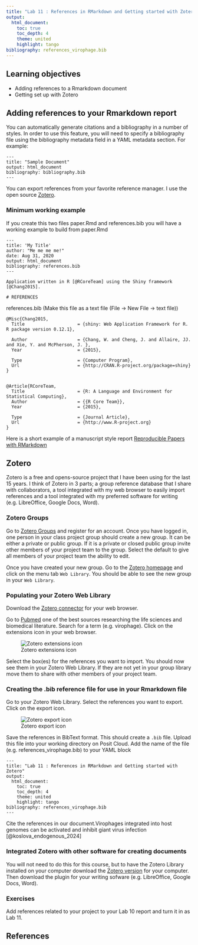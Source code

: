 ```yaml
---
title: "Lab 11 : References in RMarkdown and Getting started with Zotero"
output:
  html_document:
    toc: true
    toc_depth: 4
    theme: united
    highlight: tango
bibliography: references_virophage.bib
---
```


## Learning objectives

* Adding references to a Rmarkdown document
* Getting set up with Zotero

## Adding references to your Rmarkdown report

You can automatically generate citations and a bibliography in a number of styles. In order to use this feature, you will need to specify a bibliography file using the bibliography metadata field in a YAML metadata section. For example:

```
---
title: "Sample Document"
output: html_document
bibliography: bibliography.bib
---
```

You can export references from your favorite reference manager. I use the open source [Zotero](www.zotero.org).

### Minimum working example

If you create this two files paper.Rmd and references.bib you will have a working example to build from
paper.Rmd

```
---
title: 'My Title'
author: "Me me me me!"
date: Aug 31, 2020
output: html_document
bibliography: references.bib
---

Application written in R [@RCoreTeam] using the Shiny framework [@Chang2015].

# REFERENCES
```

references.bib (Make this file as a text file (File -> New File -> text file))

```
@Misc{Chang2015,
  Title                    = {shiny: Web Application Framework for R. R package version 0.12.1},

  Author                   = {Chang, W. and Cheng, J. and Allaire, JJ. and Xie, Y. and McPherson, J. },
  Year                     = {2015},

  Type                     = {Computer Program},
  Url                      = {http://CRAN.R-project.org/package=shiny}
}


@Article{RCoreTeam,
  Title                    = {R: A Language and Environment for Statistical Computing},
  Author                   = {{R Core Team}},
  Year                     = {2015},

  Type                     = {Journal Article},
  Url                      = {http://www.R-project.org}
}
```

Here is a short example of a manuscript style report [Reproducible Papers with RMarkdown](https://nceas.github.io/oss-lessons/reproducible-papers-with-rmd/reproducible-papers-with-rmd.html)

## Zotero

Zotero is a free and opens-source project that I have been using for the last 15 years. I think of Zotero in 3 parts; a group reference database that I share with collaborators, a tool integrated with my web browser to easily import references and a tool integrated with my preferred software for writing (e.g. LibreOffice, Google Docs, Word).

### Zotero Groups

Go to [Zotero Groups](https://www.zotero.org/groups/) and register for an account. Once you have logged in, one person in your class project group should create a new group. It can be either a private or public group. If it is a private or closed public group invite other members of your project team to the group. Select the default to give all members of your project team the ability to edit.

Once you have created your new group. Go to the [Zotero homepage](https://www.zotero.org/) and click on the menu tab `Web Library`.  You should be able to see the new group in your `Web Library`.

### Populating your Zotero Web Library

Download the [Zotero connector](https://www.zotero.org/download/) for your web browser. 

Go to [Pubmed](https://pubmed.ncbi.nlm.nih.gov/) one of the best sources researching the life sciences and biomedical literature. Search for a term (e.g. virophage). Click on the extensions icon in your web browser.

![Zotero extensions icon](images/lab11/zotero_ext.png)

Select the box(es) for the references you want to import.  You should now see them in your Zotero Web Library. If they are not yet in your group library move them to share with other members of your project team.

### Creating the .bib reference file for use in your Rmarkdown file

Go to your Zotero Web Library. Select the references you want to export. Click on the export icon.

![Zotero export icon](images/lab11/zotero_export.png)

Save the references in BibText format. This should create a `.bib` file. Upload this file into your working directory on Posit Cloud. Add the name of the file (e.g. references_virophage.bib) to your YAML block

```
---
title: "Lab 11 : References in RMarkdown and Getting started with Zotero"
output:
  html_document:
    toc: true
    toc_depth: 4
    theme: united
    highlight: tango
bibliography: references_virophage.bib
---
```

Cite the references in our document.Virophages integrated into host genomes can be activated and inhibit giant virus infection [@koslova_endogenous_2024]

### Integrated Zotero with other software for creating documents

You will not need to do this for this course, but to have the Zotero Library installed on your computer download the [Zotero version](https://www.zotero.org/download/) for your computer. Then download the plugin for your writing sofware (e.g. LibreOffice, Google Docs, Word).

### Exercises

Add references related to your project to your Lab 10 report and turn it in as Lab 11.

## References
